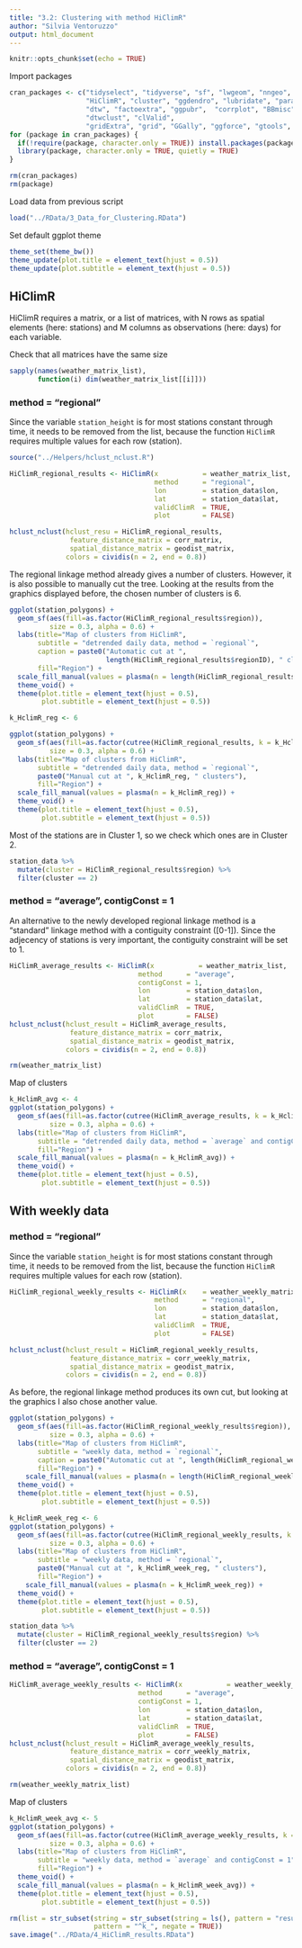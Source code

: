 ```yaml
---
title: "3.2: Clustering with method HiClimR"
author: "Silvia Ventoruzzo"
output: html_document
---
```


```r
knitr::opts_chunk$set(echo = TRUE)
```

Import packages
```r
cran_packages <- c("tidyselect", "tidyverse", "sf", "lwgeom", "nngeo", "fastDummies",
                   "HiClimR", "cluster", "ggdendro", "lubridate", "parallelDist",
                   "dtw", "factoextra", "ggpubr",  "corrplot", "BBmisc", "tseries",
                   "dtwclust", "clValid", 
                   "gridExtra", "grid", "GGally", "ggforce", "gtools", "viridis")
for (package in cran_packages) {
  if(!require(package, character.only = TRUE)) install.packages(package, character.only = TRUE)
  library(package, character.only = TRUE, quietly = TRUE)
}

rm(cran_packages)
rm(package)
```

Load data from previous script
```r
load("../RData/3_Data_for_Clustering.RData")
```

Set default ggplot theme
```r
theme_set(theme_bw())
theme_update(plot.title = element_text(hjust = 0.5))
theme_update(plot.subtitle = element_text(hjust = 0.5))
```


## HiClimR

HiClimR requires a matrix, or a list of matrices, with N rows as spatial elements (here: stations) and M columns as observations (here: days) for each variable.

Check that all matrices have the same size
```r
sapply(names(weather_matrix_list),
       function(i) dim(weather_matrix_list[[i]]))
```

### method = "regional"
Since the variable `station_height` is for most stations constant through time, it needs to be removed from the list, because the function `HiClimR` requires multiple values for each row (station).

```r
source("../Helpers/hclust_nclust.R")

HiClimR_regional_results <- HiClimR(x           = weather_matrix_list,
                                    method      = "regional",
                                    lon         = station_data$lon,
                                    lat         = station_data$lat,
                                    validClimR  = TRUE,
                                    plot        = FALSE)

hclust_nclust(hclust_resu = HiClimR_regional_results,
               feature_distance_matrix = corr_matrix,
               spatial_distance_matrix = geodist_matrix,
              colors = cividis(n = 2, end = 0.8))
```

The regional linkage method already gives a number of clusters. However, it is also possible to manually cut the tree. Looking at the results from the graphics displayed before, the chosen number of clusters is 6.
```r
ggplot(station_polygons) +
  geom_sf(aes(fill=as.factor(HiClimR_regional_results$region)),
          size = 0.3, alpha = 0.6) +
  labs(title="Map of clusters from HiClimR",
       subtitle = "detrended daily data, method = `regional`",
       caption = paste0("Automatic cut at ", 
                        length(HiClimR_regional_results$regionID), " clusters"),
       fill="Region") +
  scale_fill_manual(values = plasma(n = length(HiClimR_regional_results$regionID))) +
  theme_void() +
  theme(plot.title = element_text(hjust = 0.5),
        plot.subtitle = element_text(hjust = 0.5))

k_HclimR_reg <- 6

ggplot(station_polygons) +
  geom_sf(aes(fill=as.factor(cutree(HiClimR_regional_results, k = k_HclimR_reg))),
          size = 0.3, alpha = 0.6) +
  labs(title="Map of clusters from HiClimR",
       subtitle = "detrended daily data, method = `regional`",
       paste0("Manual cut at ", k_HclimR_reg, " clusters"),
       fill="Region") +
  scale_fill_manual(values = plasma(n = k_HclimR_reg)) +
  theme_void() +
  theme(plot.title = element_text(hjust = 0.5),
        plot.subtitle = element_text(hjust = 0.5))
```

Most of the stations are in Cluster 1, so we check which ones are in Cluster 2.
```r
station_data %>%
  mutate(cluster = HiClimR_regional_results$region) %>%
  filter(cluster == 2)
```

### method = "average", contigConst = 1

An alternative to the newly developed regional linkage method is a "standard" linkage method with a contiguity constraint ([0-1]). Since the adjecency of stations is very important, the contiguity constraint will be set to 1.
```r
HiClimR_average_results <- HiClimR(x           = weather_matrix_list,
                                method      = "average",
                                contigConst = 1,
                                lon         = station_data$lon,
                                lat         = station_data$lat,
                                validClimR  = TRUE,
                                plot        = FALSE)
hclust_nclust(hclust_result = HiClimR_average_results,
               feature_distance_matrix = corr_matrix,
               spatial_distance_matrix = geodist_matrix,
              colors = cividis(n = 2, end = 0.8))

rm(weather_matrix_list)
```

Map of clusters
```r
k_HclimR_avg <- 4
ggplot(station_polygons) +
  geom_sf(aes(fill=as.factor(cutree(HiClimR_average_results, k = k_HclimR_avg))),
          size = 0.3, alpha = 0.6) +
  labs(title="Map of clusters from HiClimR",
       subtitle = "detrended daily data, method = `average` and contigConst = 1",
       fill="Region") +
  scale_fill_manual(values = plasma(n = k_HclimR_avg)) +
  theme_void() +
  theme(plot.title = element_text(hjust = 0.5),
        plot.subtitle = element_text(hjust = 0.5))
```

## With weekly data

### method = "regional"
Since the variable `station_height` is for most stations constant through time, it needs to be removed from the list, because the function `HiClimR` requires multiple values for each row (station).

```r
HiClimR_regional_weekly_results <- HiClimR(x    = weather_weekly_matrix_list,
                                    method      = "regional",
                                    lon         = station_data$lon,
                                    lat         = station_data$lat,
                                    validClimR  = TRUE,
                                    plot        = FALSE)

hclust_nclust(hclust_result = HiClimR_regional_weekly_results,
               feature_distance_matrix = corr_weekly_matrix,
               spatial_distance_matrix = geodist_matrix,
              colors = cividis(n = 2, end = 0.8))
```

As before, the regional linkage method produces its own cut, but looking at the graphics I also chose another value.
```r
ggplot(station_polygons) +
  geom_sf(aes(fill=as.factor(HiClimR_regional_weekly_results$region)),
          size = 0.3, alpha = 0.6) +
  labs(title="Map of clusters from HiClimR",
       subtitle = "weekly data, method = `regional`",
       caption = paste0("Automatic cut at ", length(HiClimR_regional_weekly_results$regionID), " clusters"),
       fill="Region") +
    scale_fill_manual(values = plasma(n = length(HiClimR_regional_weekly_results$regionID))) +
  theme_void() +
  theme(plot.title = element_text(hjust = 0.5),
        plot.subtitle = element_text(hjust = 0.5))

k_HclimR_week_reg <- 6
ggplot(station_polygons) +
  geom_sf(aes(fill=as.factor(cutree(HiClimR_regional_weekly_results, k = k_HclimR_week_reg))),
          size = 0.3, alpha = 0.6) +
  labs(title="Map of clusters from HiClimR",
       subtitle = "weekly data, method = `regional`",
       paste0("Manual cut at ", k_HclimR_week_reg, " clusters"),
       fill="Region") +
    scale_fill_manual(values = plasma(n = k_HclimR_week_reg)) +
  theme_void() +
  theme(plot.title = element_text(hjust = 0.5),
        plot.subtitle = element_text(hjust = 0.5))
```

```r
station_data %>%
  mutate(cluster = HiClimR_regional_weekly_results$region) %>%
  filter(cluster == 2)
```

### method = "average", contigConst = 1
```r
HiClimR_average_weekly_results <- HiClimR(x           = weather_weekly_matrix_list,
                                method      = "average",
                                contigConst = 1,
                                lon         = station_data$lon,
                                lat         = station_data$lat,
                                validClimR  = TRUE,
                                plot        = FALSE)
hclust_nclust(hclust_result = HiClimR_average_weekly_results,
               feature_distance_matrix = corr_weekly_matrix,
               spatial_distance_matrix = geodist_matrix,
              colors = cividis(n = 2, end = 0.8))

rm(weather_weekly_matrix_list)
```

Map of clusters
```r
k_HclimR_week_avg <- 5
ggplot(station_polygons) +
  geom_sf(aes(fill=as.factor(cutree(HiClimR_average_weekly_results, k = k_HclimR_week_avg))),
          size = 0.3, alpha = 0.6) +
  labs(title="Map of clusters from HiClimR",
       subtitle = "weekly data, method = `average` and contigConst = 1",
       fill="Region") +
  theme_void() +
  scale_fill_manual(values = plasma(n = k_HclimR_week_avg)) +
  theme(plot.title = element_text(hjust = 0.5),
        plot.subtitle = element_text(hjust = 0.5))
```

```r
rm(list = str_subset(string = str_subset(string = ls(), pattern = "results$", negate = TRUE), 
                     pattern = "^k_", negate = TRUE))
save.image("../RData/4_HiClimR_results.RData")
```